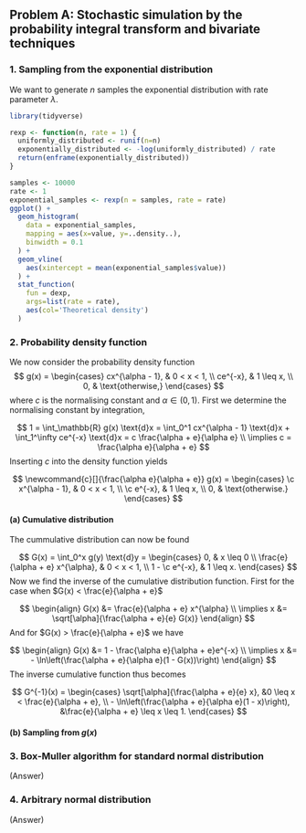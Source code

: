 ## Problem A: Stochastic simulation by the probability integral transform and bivariate techniques


### 1. Sampling from the exponential distribution

We want to generate $n$ samples the exponential distribution with rate parameter $\lambda$.

```r
library(tidyverse)
```

```r
rexp <- function(n, rate = 1) {
  uniformly_distributed <- runif(n=n)
  exponentially_distributed <- -log(uniformly_distributed) / rate
  return(enframe(exponentially_distributed))
}
```

```r
samples <- 10000
rate <- 1
exponential_samples <- rexp(n = samples, rate = rate)
ggplot() + 
  geom_histogram(
    data = exponential_samples,
    mapping = aes(x=value, y=..density..),
    binwidth = 0.1
  ) +
  geom_vline(
    aes(xintercept = mean(exponential_samples$value))
  ) +
  stat_function(
    fun = dexp,
    args=list(rate = rate),
    aes(col='Theoretical density')
  )
```


### 2. Probability density function

We now consider the probability density function
$$
g(x) =
\begin{cases}
  cx^{\alpha - 1}, & 0 < x < 1, \\
  ce^{-x}, & 1 \leq x, \\
  0, & \text{otherwise,}
\end{cases}
$$
where $c$ is the normalising constant and $\alpha \in (0, 1)$.
First we determine the normalising constant by integration,

$$
1
= \int_\mathbb{R} g(x) \text{d}x
= \int_0^1 cx^{\alpha - 1} \text{d}x + \int_1^\infty ce^{-x} \text{d}x
= c \frac{\alpha + e}{\alpha e} \\
\implies c = \frac{\alpha e}{\alpha + e}
$$
Inserting $c$ into the density function yields

$$
\newcommand{c}[]{\frac{\alpha e}{\alpha + e}}
g(x) =
\begin{cases}
  \c x^{\alpha - 1}, & 0 < x < 1, \\
  \c e^{-x}, & 1 \leq x, \\
  0, & \text{otherwise.}
\end{cases}
$$

#### (a) Cumulative distribution

The cummulative distribution can now be found

$$
G(x)
= \int_0^x g(y) \text{d}y
= \begin{cases}
  0, & x \leq 0 \\
  \frac{e}{\alpha + e} x^{\alpha}, & 0 < x < 1, \\
  1 - \c e^{-x}, & 1 \leq x.
\end{cases}
$$
Now we find the inverse of the cumulative distribution function. First for the case when $G(x) < \frac{e}{\alpha + e}$

$$
\begin{align}
  G(x) &= \frac{e}{\alpha + e} x^{\alpha} \\
  \implies x &= \sqrt[\alpha]{\frac{\alpha + e}{e} G(x)}
\end{align}
$$
And for $G(x) > \frac{e}{\alpha + e}$ we have

$$
\begin{align}
  G(x) &= 1 - \frac{\alpha e}{\alpha + e}e^{-x} \\
  \implies x &= - \ln\left(\frac{\alpha + e}{\alpha e}(1 - G(x))\right)
\end{align}
$$
The inverse cumulative function thus becomes

$$
G^{-1}(x) =
\begin{cases}
  \sqrt[\alpha]{\frac{\alpha + e}{e} x}, &0 \leq x < \frac{e}{\alpha + e}, \\
  - \ln\left(\frac{\alpha + e}{\alpha e}(1 - x)\right), &\frac{e}{\alpha + e} \leq x \leq 1.
\end{cases}
$$

#### (b) Sampling from $g(x)$

### 3. Box-Muller algorithm for standard normal distribution

(Answer)


### 4. Arbitrary normal distribution

(Answer)
